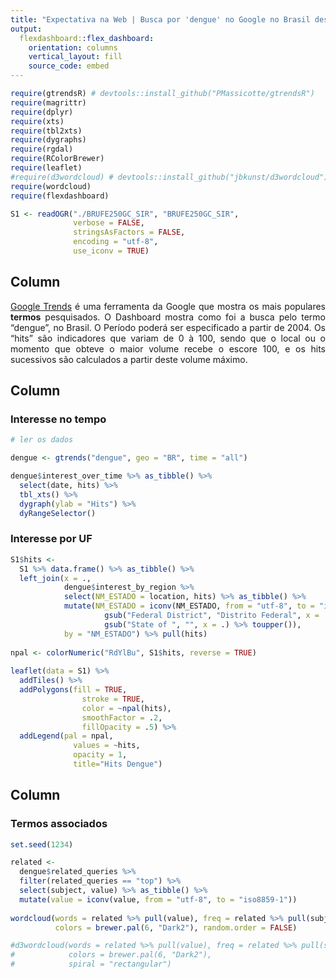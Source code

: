 ```yaml
---
title: "Expectativa na Web | Busca por 'dengue' no Google no Brasil desde 2004"
output:
  flexdashboard::flex_dashboard:
    orientation: columns
    vertical_layout: fill
    source_code: embed
---
```


```r

require(gtrendsR) # devtools::install_github("PMassicotte/gtrendsR")
require(magrittr)
require(dplyr)
require(xts)
require(tbl2xts)
require(dygraphs)
require(rgdal)
require(RColorBrewer)
require(leaflet)
#require(d3wordcloud) # devtools::install_github("jbkunst/d3wordcloud")
require(wordcloud)
require(flexdashboard)

```

```r

S1 <- readOGR("./BRUFE250GC_SIR", "BRUFE250GC_SIR",
              verbose = FALSE,
              stringsAsFactors = FALSE,
              encoding = "utf-8",
              use_iconv = TRUE)

```

Column {.sidebar}
-----------------------------------------------------------------------

<p align="justify">
[Google Trends](https://pt.wikipedia.org/wiki/Google_Trends) é uma ferramenta da Google que mostra os mais populares **termos** pesquisados. O Dashboard mostra como foi a busca pelo termo "dengue", no Brasil. O Período poderá ser especificado a partir de 2004. Os "hits" são indicadores que variam de 0 à 100, sendo que o local ou o momento que obteve o maior volume recebe o escore 100, e os hits sucessivos são calculados a partir deste volume máximo.
</p>

Column {data-width=500}
-----------------------------------------------------------------------

### Interesse no tempo

```r

# ler os dados

dengue <- gtrends("dengue", geo = "BR", time = "all")

dengue$interest_over_time %>% as_tibble() %>% 
  select(date, hits) %>% 
  tbl_xts() %>% 
  dygraph(ylab = "Hits") %>% 
  dyRangeSelector()

```

### Interesse por UF

```r

S1$hits <- 
  S1 %>% data.frame() %>% as_tibble() %>% 
  left_join(x = ., 
            dengue$interest_by_region %>% 
            select(NM_ESTADO = location, hits) %>% as_tibble() %>% 
            mutate(NM_ESTADO = iconv(NM_ESTADO, from = "utf-8", to = "iso8859-1") %>% 
                     gsub("Federal District", "Distrito Federal", x = .) %>% 
                     gsub("State of ", "", x = .) %>% toupper()), 
            by = "NM_ESTADO") %>% pull(hits)
  
npal <- colorNumeric("RdYlBu", S1$hits, reverse = TRUE)
  
leaflet(data = S1) %>% 
  addTiles() %>% 
  addPolygons(fill = TRUE, 
                stroke = TRUE, 
                color = ~npal(hits),
                smoothFactor = .2, 
                fillOpacity = .5) %>% 
  addLegend(pal = npal,
              values = ~hits,
              opacity = 1,
              title="Hits Dengue")

```

Column {data-width=500}
-----------------------------------------------------------------------

### Termos associados

```r

set.seed(1234)

related <- 
  dengue$related_queries %>% 
  filter(related_queries == "top") %>% 
  select(subject, value) %>% as_tibble() %>% 
  mutate(value = iconv(value, from = "utf-8", to = "iso8859-1"))
  
wordcloud(words = related %>% pull(value), freq = related %>% pull(subject) %>% as.numeric,
          colors = brewer.pal(6, "Dark2"), random.order = FALSE)

#d3wordcloud(words = related %>% pull(value), freq = related %>% pull(subject),
#            colors = brewer.pal(6, "Dark2"),
#            spiral = "rectangular")

```
